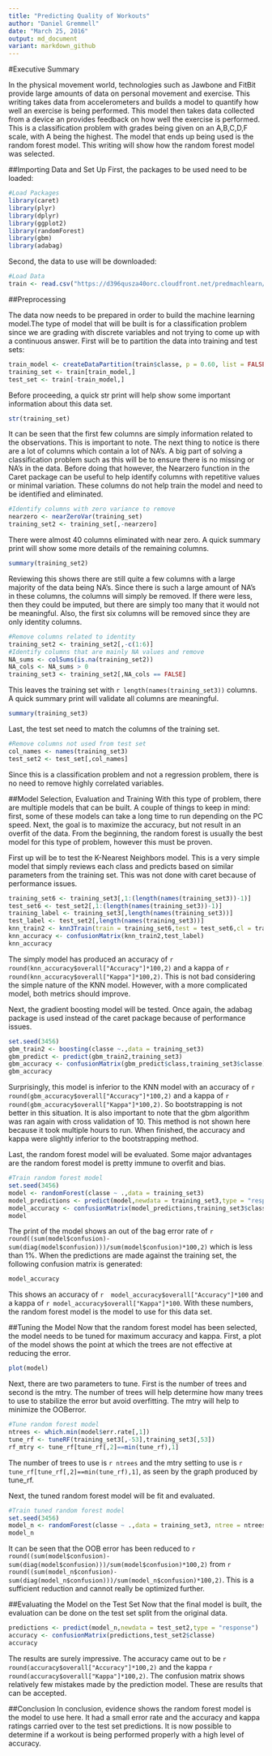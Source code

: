 ```yaml
---
title: "Predicting Quality of Workouts"
author: "Daniel Gremmell"
date: "March 25, 2016"
output: md_document
variant: markdown_github
---
```


#Executive Summary

In the physical movement world, technologies such as Jawbone and FitBit provide 
large amounts of data on personal movement and exercise. This writing takes data from accelerometers and builds a model to quantify how well an exercise is being performed. This model then takes data collected from a device an provides feedback on how well the exercise is performed. This is a classification problem with grades being given on an A,B,C,D,F scale, with A being the highest. The model that ends up being used is the random forest model. This writing will show how the random forest model was selected. 

##Importing Data and Set Up
First, the packages to be used need to be loaded:
```r
#Load Packages
library(caret)
library(plyr)
library(dplyr)
library(ggplot2)
library(randomForest)
library(gbm)
library(adabag)
```


Second, the data to use will be downloaded:

```r
#Load Data
train <- read.csv("https://d396qusza40orc.cloudfront.net/predmachlearn/pml-training.csv", na.strings = c("NA","#DIV/0!",""))
```

##Preprocessing

The data now needs to be prepared in order to build the machine learning model.The type of model that will be built is for a classification problem since we are grading with discrete variables and not trying to come up with a continuous answer. First will be to partition the data into training and test sets:
```r
train_model <- createDataPartition(train$classe, p = 0.60, list = FALSE)
training_set <- train[train_model,]
test_set <- train[-train_model,]
```

Before proceeding, a quick str print will help show some important information about this data set.
```r
str(training_set)
```

It can be seen that the first few columns are simply information related to the observations. This is important to note. The next thing to notice is there are a lot of columns which contain a lot of NA's. A big part of solving a classification problem such as this will be to ensure there is no missing or NA's in the data. Before doing that however, the Nearzero function in the Caret package can be useful to help identify columns with repetitive values or minimal variation. These columns do not help train the model and need to be identified and eliminated. 
```r
#Identify columns with zero variance to remove
nearzero <- nearZeroVar(training_set)
training_set2 <- training_set[,-nearzero]
```

There were almost 40 columns eliminated with near zero. A quick summary print will show some more details of the remaining columns.
```r
summary(training_set2)
```

Reviewing this shows there are still quite a few columns with a large majority of the data being NA's. Since there is such a large amount of NA's in these columns, the columns will simply be removed. If there were less, then they could be imputed, but there are simply too many that it would not be meaningful. Also, the first six columns will be removed since they are only identity columns. 
```r
#Remove columns related to identity
training_set2 <- training_set2[,-c(1:6)]
#Identify columns that are mainly NA values and remove
NA_sums <- colSums(is.na(training_set2))
NA_cols <- NA_sums > 0
training_set3 <- training_set2[,NA_cols == FALSE]
```

This leaves the training set with `r length(names(training_set3))` columns. A quick summary print will validate all columns are meaningful. 
```r
summary(training_set3)
```

Last, the test set need to match the columns of the training set. 
```r
#Remove columns not used from test set
col_names <- names(training_set3)
test_set2 <- test_set[,col_names]
```

Since this is a classification problem and not a regression problem, there is no need to remove highly correlated variables. 

##Model Selection, Evaluation and Training
With this type of problem, there are multiple models that can be built. A couple of things to keep in mind: first, some of these models can take a long time to run depending on the PC speed. Next, the goal is to maximize the accuracy, but not result in an overfit of the data. From the beginning, the random forest is usually the best model for this type of problem, however this must be proven.

First up will be to test the K-Nearest Neighbors model. This is a very simple model that simply reviews each class and predicts based on similar parameters from the training set. This was not done with caret because of performance issues. 
```r
training_set6 <- training_set3[,1:(length(names(training_set3))-1)]
test_set6 <- test_set2[,1:(length(names(training_set3))-1)]
training_label <- training_set3[,length(names(training_set3))]
test_label <- test_set2[,length(names(training_set3))]
knn_train2 <- knn3Train(train = training_set6,test = test_set6,cl = training_label, k = 1)
knn_accuracy <- confusionMatrix(knn_train2,test_label)
knn_accuracy
```

The simply model has produced an accuracy of `r  round(knn_accuracy$overall["Accuracy"]*100,2)` and a kappa of `r round(knn_accuracy$overall["Kappa"]*100,2)`. This is not bad considering the simple nature of the KNN model. However, with a more complicated model, both metrics should improve. 

Next, the gradient boosting model will be tested. Once again, the adabag package is used instead of the caret package because of performance issues. 
```r
set.seed(3456)
gbm_train2 <- boosting(classe ~.,data = training_set3)
gbm_predict <- predict(gbm_train2,training_set3)
gbm_accuracy <- confusionMatrix(gbm_predict$class,training_set3$classe)
gbm_accuracy
```

Surprisingly, this model is inferior to the KNN model with an accuracy of `r  round(gbm_accuracy$overall["Accuracy"]*100,2)` and a kappa of `r round(gbm_accuracy$overall["Kappa"]*100,2)`. So bootstrapping is not better in this situation. It is also important to note that the gbm algorithm was ran again with cross validation of 10. This method is not shown here because it took multiple hours to run. When finished, the accuracy and kappa were slightly inferior to the bootstrapping method. 

Last, the random forest model will be evaluated. Some major advantages are the random forest model is pretty immune to overfit and bias.  
```r
#Train random forest model
set.seed(3456)
model <- randomForest(classe ~ .,data = training_set3)
model_predictions <- predict(model,newdata = training_set3,type = "response")
model_accuracy <- confusionMatrix(model_predictions,training_set3$classe)
model
```
The print of the model shows an out of the bag error rate of `r round((sum(model$confusion)-sum(diag(model$confusion)))/sum(model$confusion)*100,2)` which is less than 1%. When the predictions are made against the training set, the following confusion matrix is generated:
```r
model_accuracy
```
This shows an accuracy of `r  model_accuracy$overall["Accuracy"]*100` and a kappa of `r model_accuracy$overall["Kappa"]*100`. With these numbers, the random forest model is the model to use for this data set. 

##Tuning the Model
Now that the random forest model has been selected, the model needs to be tuned for maximum accuracy and kappa. First, a plot of the model shows the point at which the trees are not effective at reducing the error. 
```r
plot(model)
```

Next, there are two parameters to tune. First is the number of trees and second is the mtry. The number of trees will help determine how many trees to use to stabilize the error but avoid overfitting. The mtry will help to minimize the OOBerror. 
```r
#Tune random forest model
ntrees <- which.min(model$err.rate[,1])
tune_rf <- tuneRF(training_set3[,-53],training_set3[,53])
rf_mtry <- tune_rf[tune_rf[,2]==min(tune_rf),1]
```

The number of trees to use is `r ntrees` and the mtry setting to use is `r tune_rf[tune_rf[,2]==min(tune_rf),1]`, as seen by the graph produced by tune_rf. 

Next, the tuned random forest model will be fit and evaluated. 
```r
#Train tuned random forest model
set.seed(3456)
model_n <- randomForest(classe ~ .,data = training_set3, ntree = ntrees, mtry = rf_mtry)
model_n
```

It can be seen that the OOB error has been reduced to `r round((sum(model$confusion)-sum(diag(model$confusion)))/sum(model$confusion)*100,2)` from `r round((sum(model_n$confusion)-sum(diag(model_n$confusion)))/sum(model_n$confusion)*100,2)`. This is a sufficient reduction and cannot really be optimized further.

##Evaluating the Model on the Test Set
Now that the final model is built, the evaluation can be done on the test set split from the original data. 
```r
predictions <- predict(model_n,newdata = test_set2,type = "response")
accuracy <- confusionMatrix(predictions,test_set2$classe)
accuracy
```

The results are surely impressive. The accuracy came out to be `r  round(accuracy$overall["Accuracy"]*100,2)` and the kappa `r  round(accuracy$overall["Kappa"]*100,2)`. The confusion matrix shows relatively few mistakes made by the prediction model. These are results that can be accepted. 

##Conclusion
In conclusion, evidence shows the random forest model is the model to use here. It had a small error rate and the accuracy and kappa ratings carried over to the test set predictions. It is now possible to determine if a workout is being performed properly with a high level of accuracy. 